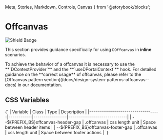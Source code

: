   Meta,
  Stories,
  Markdown,
  Controls,
  Canvas
} from '@storybook/blocks';


<Meta of={DOffcanvasStories} />

# Offcanvas

![Shield Badge](https://img.shields.io/badge/Dynamic%20Component-E60063)

This section provides guidance specifically for using `DOffcanvas` in **inline** scenarios.

<DAlert soft type="warning" className='py-1 mb-8'>
  To achieve the behavior of a offcanvas it is necessary to use the **`DContextProvider`** and the **`useDPortalContext`** hook.
  For detailed guidance on the **correct usage** of offcanvas, please refer to the [Offcanvas pattern section](/docs/design-system-patterns-offcanvas--docs) in our documentation.
</DAlert>

## CSS Variables

<Markdown>
  {`
| Variable                           | Class      | Type            | Description                  |
|------------------------------------|------------|-----------------|------------------------------|
| --${PREFIX_BS}offcanvas-header-gap | .offcanvas | css length unit | Space between header items   |
| --${PREFIX_BS}offcanvas-footer-gap | .offcanvas | css length unit | Space between footer actions |
  `}
</Markdown>

<Canvas of={DOffcanvasStories.Default} />
<Controls of={DOffcanvasStories.Default} />
<Stories />
